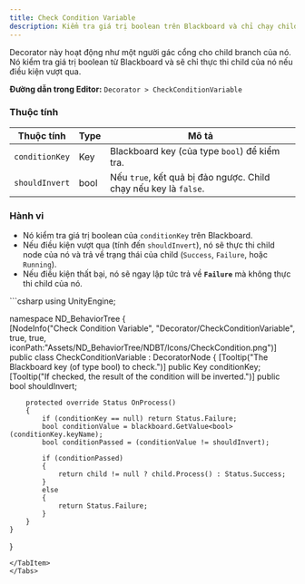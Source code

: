 ```yaml
---
title: Check Condition Variable
description: Kiểm tra giá trị boolean trên Blackboard và chỉ chạy child của nó nếu điều kiện được đáp ứng.
---
```


Decorator này hoạt động như một người gác cổng cho child branch của nó. Nó kiểm tra giá trị boolean từ Blackboard và sẽ chỉ thực thi child của nó nếu điều kiện vượt qua.

**Đường dẫn trong Editor:** `Decorator > CheckConditionVariable`

### Thuộc tính

| Thuộc tính       | Type  | Mô tả                                                          |
| ---------------- | ----- | --------------------------------------------------------------- |
| `conditionKey`   | Key   | Blackboard key (của type `bool`) để kiểm tra.                  |
| `shouldInvert`   | bool  | Nếu `true`, kết quả bị đảo ngược. Child chạy nếu key là `false`. |

### Hành vi

-   Nó kiểm tra giá trị boolean của `conditionKey` trên Blackboard.
-   Nếu điều kiện vượt qua (tính đến `shouldInvert`), nó sẽ thực thi child node của nó và trả về trạng thái của child (`Success`, `Failure`, hoặc `Running`).
-   Nếu điều kiện thất bại, nó sẽ ngay lập tức trả về **`Failure`** mà không thực thi child của nó.

<Tabs>
<TabItem label="C# Code">
```csharp
using UnityEngine;

namespace ND_BehaviorTree
{   
    [NodeInfo("Check Condition Variable", "Decorator/CheckConditionVariable", true, true, iconPath:"Assets/ND_BehaviorTree/NDBT/Icons/CheckCondition.png")]
    public class CheckConditionVariable : DecoratorNode
    {
        [Tooltip("The Blackboard key (of type bool) to check.")]
        public Key conditionKey;
        [Tooltip("If checked, the result of the condition will be inverted.")]
        public bool shouldInvert;

        protected override Status OnProcess()
        {
            if (conditionKey == null) return Status.Failure;
            bool conditionValue = blackboard.GetValue<bool>(conditionKey.keyName);
            bool conditionPassed = (conditionValue != shouldInvert);

            if (conditionPassed)
            {
                return child != null ? child.Process() : Status.Success;
            }
            else
            {
                return Status.Failure;
            }
        }
    }
}
```
</TabItem>
</Tabs>

